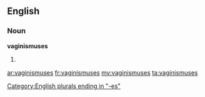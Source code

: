 ==English==

===Noun===
'''vaginismuses'''

# {{plural of|[[vaginismus]]}}

[[Category:English plurals ending in "-es"]]

[[ar:vaginismuses]]
[[fr:vaginismuses]]
[[my:vaginismuses]]
[[ta:vaginismuses]]
